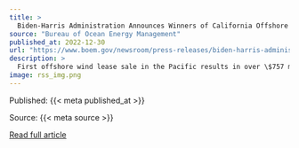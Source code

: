 ```yaml
---
title: >
  Biden-Harris Administration Announces Winners of California Offshore Wind Energy Auction
source: "Bureau of Ocean Energy Management"
published_at: 2022-12-30
url: "https://www.boem.gov/newsroom/press-releases/biden-harris-administration-announces-winners-california-offshore-wind"
description: >
  First offshore wind lease sale in the Pacific results in over \$757 million in winning bids for five lease areas, which have the potential to power over 1.5 million homes
image: rss_img.png
---
```



  Published: {{< meta published_at >}}
  

  Source: {{< meta source >}}
  

  [Read full article]({{< meta url >}}){target='blank'}
  

